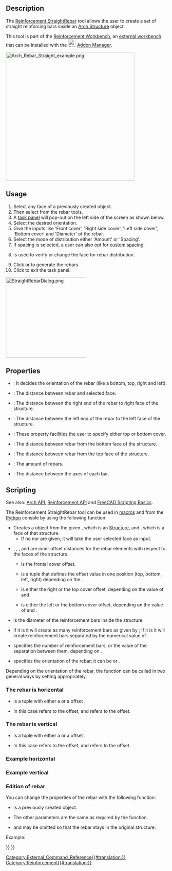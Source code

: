 <languages/>

{{Docnav
|[[Arch_Rebar|Rebar]]
|[[Reinforcement_UShapeRebar|UShapeRebar]]
|[[Reinforcement_Workbench|Reinforcement]]
|IconL=Arch_Rebar.svg
|IconR=Reinforcement_UShapeRebar.svg
|IconC=Reinforcement_Workbench.svg
}}

{{GuiCommand
|Name=Reinforcement StraightRebar
|MenuLocation=3D/BIM → Reinforcement Tools → Straight Rebar
|Workbenches=[[Reinforcement_Workbench|Reinforcement]], [[BIM_Workbench|BIM]]
|Version=0.17
|SeeAlso=
}}

==Description==

The [[Reinforcement_StraightRebar|Reinforcement StraightRebar]] tool allows the user to create a set of straight reinforcing bars inside an [[Arch_Structure|Arch Structure]] object.

This tool is part of the [[Reinforcement_Workbench|Reinforcement Workbench]], an [[External_workbenches|external workbench]] that can be installed with the [[Image:Std_AddonMgr.svg|24px]] [[Std_AddonMgr|Addon Manager]].

[[Image:Arch_Rebar_Straight_example.png|400px]]
{{Caption|Two sets of straight reinforcement bars inside an [[Arch_Structure|Arch Structure]]}}

==Usage==

# Select any face of a previously created {{Button|[[Image:Arch_Structure.svg|16px]] [[Arch_Structure|Structure]]}} object.
# Then select  {{Button|[[Image:Reinforcement_StraightRebar.svg|16px]] [[Reinforcement_StraightRebar|Straight Rebar]]}} from the rebar tools.
# A [[Task_Panel|task panel]] will pop-out on the left side of the screen as shown below.
# Select the desired orientation.
# Give the inputs like 'Front cover', 'Right side cover', 'Left side cover', 'Bottom cover' and 'Diameter' of the rebar.
# Select the mode of distribution either 'Amount' or 'Spacing'.
# If spacing is selected, a user can also opt for [[Reinforcement_Custom_Spacing|custom spacing]].
# {{Button|Pick Selected Face}} is used to verify or change the face for rebar distribution.
# Click {{Button|OK}} or {{Button|Apply}} to generate the rebars.
# Click {{Button|Cancel}} to exit the task panel.

[[Image:StraightRebarDialog.png|250px]]
{{Caption|Task panel for the tool}}

==Properties==

* {{PropertyData|Orientation}}: It decides the orientation of the rebar (like a bottom, top, right and left).
* {{PropertyData|Front Cover}}: The distance between rebar and selected face.
* {{PropertyData|Right Cover}}: The distance between the right end of the rebar to right face of the structure.
* {{PropertyData|Left Cover}}: The distance between the left end of the rebar to the left face of the structure.
* {{PropertyData|Cover along}}: These property facilities the user to specify either top or bottom cover.
* {{PropertyData|Bottom Cover}}: The distance between rebar from the bottom face of the structure.
* {{PropertyData|Top Cover}}: The distance between rebar from the top face of the structure.
* {{PropertyData|Amount}}: The amount of rebars.
* {{PropertyData|Spacing}}: The distance between the axes of each bar.

==Scripting==

See also: [[Arch_API|Arch API]], [[Reinforcement_API|Reinforcement API]] and [[FreeCAD_Scripting_Basics|FreeCAD Scripting Basics]].

The Reinforcement StraightRebar tool can be used in [[Macros|macros]] and from the [[Python|Python]] console by using the following function:

{{Code|code=
Rebar = makeStraightRebar(f_cover, coverAlong, rt_cover, lb_cover,
                          diameter, amount_spacing_check, amount_spacing_value, orientation="Horizontal",
                          structure=None, facename=None)
}}

* Creates a {{incode|Rebar}} object from the given {{incode|structure}}, which is an [[Arch_Structure|Structure]], and {{incode|facename}}, which is a face of that structure.
** If no {{incode|structure}} nor {{incode|facename}} are given, it will take the user selected face as input.
* {{incode|f_cover}}, {{incode|coverAlong}}, {{incode|rt_cover}}, and {{incode|lb_cover}} are inner offset distances for the rebar elements with respect to the faces of the structure.
** {{incode|f_cover}} is the frontal cover offset.
** {{incode|coverAlong}} is a tuple {{incode|(position, value)}} that defines the offset value in one position (top, bottom, left, right) depending on the {{incode|orientation}}.
** {{incode|rt_cover}} is either the right or the top cover offset, depending on the value of {{incode|coverAlong}} and {{incode|orientation}}.
** {{incode|lb_cover}} is either the left or the bottom cover offset, depending on the value of {{incode|coverAlong}} and {{incode|orientation}}.
* {{incode|diameter}} is the diameter of the reinforcement bars inside the structure.
* {{incode|amount_spacing_check}} if it is {{incode|True}} it will create as many reinforcement bars as given by {{incode|amount_spacing_value}}; if it is {{incode|False}} it will create reinforcement bars separated by the numerical value of {{incode|amount_spacing_value}}.
* {{incode|amount_spacing_value}} specifies the number of reinforcement bars, or the value of the separation between them, depending on {{incode|amount_spacing_check}}.
* {{incode|orientation}} specifies the orientation of the rebar; it can be {{incode|"Horizontal"}} or {{incode|"Vertical"}}.

Depending on the orientation of the rebar, the function can be called in two general ways by setting {{incode|coverAlong}} appropriately.

=== The rebar is horizontal ===

{{Code|code=
Rebar = makeStraightRebar(f_cover, ("Top Side", value), right_cover, left_cover, ...)
Rebar = makeStraightRebar(f_cover, ("Bottom Side", value), right_cover, left_cover, ...)
}}

* {{incode|coverAlong}} is a tuple with either a {{incode|"Top Side"}} or a {{incode|"Bottom Side"}} offset {{incode|value}}.
* In this case {{incode|rt_cover}} refers to the {{incode|right_cover}} offset, and {{incode|lb_cover}} refers to the {{incode|left_cover}} offset.

=== The rebar is vertical ===

{{Code|code=
Rebar = makeStraightRebar(f_cover, ("Left Side", value), top_cover, bottom_cover, ...)
Rebar = makeStraightRebar(f_cover, ("Right Side", value), top_cover, bottom_cover, ...)
}}

* {{incode|coverAlong}} is a tuple with either a {{incode|"Left Side"}} or a {{incode|"Right Side"}} offset {{incode|value}}.
* In this case {{incode|rt_cover}} refers to the {{incode|top_cover}} offset, and {{incode|lb_cover}} refers to the {{incode|bottom_cover}} offset.

=== Example horizontal ===

{{Code|code=
import Arch, Draft, StraightRebar

Structure = Arch.makeStructure(length=1000, width=1000, height=400)
Structure.ViewObject.Transparency = 80
FreeCAD.ActiveDocument.recompute()

Rebar = StraightRebar.makeStraightRebar(50, ("Bottom Side", 20), 100, 100,
                                        12, True, 5, "Horizontal", Structure, "Face4")
Rebar.ViewObject.ShapeColor = (0.9, 0.0, 0.0)

Rebar2 = StraightRebar.makeStraightRebar(50, ("Bottom Side", 50), 100, 100,
                                         12, True, 5, "Horizontal", Structure, "Face6")
Rebar2.ViewObject.ShapeColor = (0.0, 0.0, 0.9)
}}

===Example vertical ===

{{Code|code=
import Arch, Draft, StraightRebar

Structure2 = Arch.makeStructure(length=1000, width=1000, height=400)
Structure2.ViewObject.Transparency = 80
Draft.move(Structure2, FreeCAD.Vector(1500, 0, 0))
FreeCAD.ActiveDocument.recompute()

Rebar3 = StraightRebar.makeStraightRebar(50, ("Left Side", 20), 100, 100,
                                         12, True, 5, "Vertical", Structure2, "Face4")
Rebar3.ViewObject.ShapeColor = (0.9, 0.5, 0.0)

Rebar4 = StraightRebar.makeStraightRebar(50, ("Left Side", 50), 100, 100,
                                         12, True, 5, "Vertical", Structure2, "Face6")
Rebar4.ViewObject.ShapeColor = (0.0, 0.5, 0.5)
}}

=== Edition of rebar ===

You can change the properties of the rebar with the following function:

{{Code|code=
editStraightRebar(Rebar, f_cover, coverAlong, rt_cover, lb_cover,
                  diameter, amount_spacing_check, amount_spacing_value, orientation,
                  structure=None, facename=None)
}}

* {{incode|Rebar}} is a previously created {{incode|StraightRebar}} object.
* The other parameters are the same as required by the {{incode|makeStraightRebar()}} function.
* {{incode|structure}} and {{incode|facename}} may be omitted so that the rebar stays in the original structure.

Example:

{{Code|code=
import StraightRebar

StraightRebar.editStraightRebar(Rebar, 50, ("Top Side", 20), 100, 100,
                                24, True, 7, "Horizontal")

StraightRebar.editStraightRebar(Rebar2, 50, ("Top Side", 50), 100, 100,
                                24, True, 7, "Horizontal")

StraightRebar.editStraightRebar(Rebar3, 50, ("Right Side", 20), 100, 100,
                                24, True, 7, "Vertical")

StraightRebar.editStraightRebar(Rebar4, 50, ("Right Side", 50), 100, 100,
                                24, True, 7, "Vertical")
}}


{{Docnav
|[[Arch_Rebar|Rebar]]
|[[Reinforcement_UShapeRebar|UShapeRebar]]
|[[Reinforcement_Workbench|Reinforcement]]
|IconL=Arch_Rebar.svg
|IconR=Reinforcement_UShapeRebar.svg
|IconC=Reinforcement_Workbench.svg
}}

[[Category:External_Command_Reference{{#translation:}}]]
[[Category:Reinforcement{{#translation:}}]]
{{BIM_Tools_navi{{#translation:}}}}
{{Userdocnavi{{#translation:}}}}